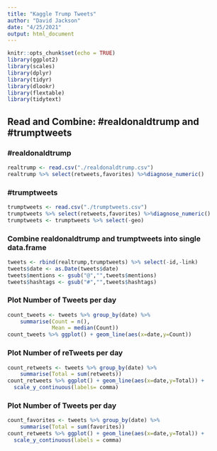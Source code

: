 ```yaml
---
title: "Kaggle Trump Tweets"
author: "David Jackson"
date: "4/25/2021"
output: html_document
---
```


```r
knitr::opts_chunk$set(echo = TRUE)
library(ggplot2)
library(scales)
library(dplyr)
library(tidyr)
library(dlookr)
library(flextable)
library(tidytext)
```

## Read and Combine: #realdonaldtrump and #trumptweets
### #realdonaldtrump

```r
realtrump <- read.csv("./realdonaldtrump.csv")
realtrump %>% select(retweets,favorites) %>%diagnose_numeric()
```

### #trumptweets

```r
trumptweets <- read.csv("./trumptweets.csv")
trumptweets %>% select(retweets,favorites) %>%diagnose_numeric()
trumptweets <- trumptweets %>% select(-geo)
```

### Combine  realdonaldtrump and trumptweets into single data.frame

```r
tweets <- rbind(realtrump,trumptweets) %>% select(-id,-link)
tweets$date <- as.Date(tweets$date) 
tweets$mentions <- gsub("@","",tweets$mentions)
tweets$hashtags <- gsub("#","",tweets$hashtags)
```

### Plot Number of Tweets per day

```r
count_tweets <- tweets %>% group_by(date) %>%
    summarise(Count = n(),
              Mean = median(Count))
count_tweets %>% ggplot() + geom_line(aes(x=date,y=Count))
```

### Plot Number of reTweets per day

```r
count_retweets <- tweets %>% group_by(date) %>%
    summarise(Total = sum(retweets))
count_retweets %>% ggplot() + geom_line(aes(x=date,y=Total)) +
  scale_y_continuous(labels= comma)
```

### Plot Number of Tweets per day

```r
count_favorites <- tweets %>% group_by(date) %>%
    summarise(Total = sum(favorites))
count_retweets %>% ggplot() + geom_line(aes(x=date,y=Total)) +
  scale_y_continuous(labels = comma)
```